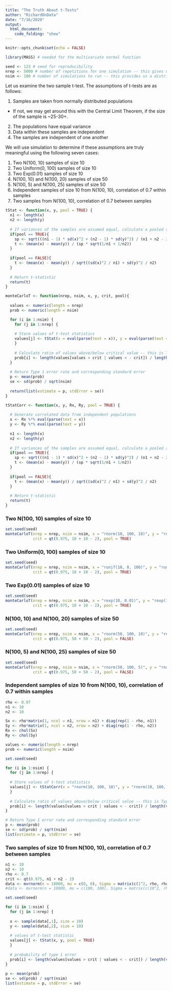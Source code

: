 ```yaml
---
title: "The Truth About t-Tests"
author: "RichardOnData"
date: "7/16/2020"
output: 
  html_document:
    code_folding: "show"
---
```


```r
knitr::opts_chunk$set(echo = FALSE)
```

```r
library(MASS) # needed for the multivariate normal function
```

```r
seed <- 123 # seed for reproducibility
nrep <- 5000 # number of repetitions for one simulation -- this gives us ONE estimate of a Type 1 error rate
nsim <- 100 # number of simulations to run -- this provides us a distribution of estimates of Type 1 error
```

Let us examine the two sample t-test.  The assumptions of t-tests are as follows:

1) Samples are taken from normally distributed populations
  - If not, we may get around this with the Central Limit Theorem, if the size of the sample is ~25-30+.
2) The populations have equal variance
3) Data within these samples are independent
4) The samples are independent of one another

We will use simulation to determine if these assumptions are truly meaningful using the following seven cases:

1) Two N(100, 10) samples of size 10
2) Two Uniform(0, 100) samples of size 10
3) Two Exp(0.01) samples of size 10
4) N(100, 10) and N(100, 20) samples of size 50
5) N(100, 5) and N(100, 25) samples of size 50
6) Independent samples of size 10 from N(100, 10), correlation of 0.7 within samples
7) Two samples from N(100, 10), correlation of 0.7 between samples

```r
tStat <- function(x, y, pool = TRUE) {
  n1 <- length(x)
  n2 <- length(y)
  
  # If variances of the samples are assumed equal, calculate a pooled standard error
  if(pool == TRUE){
    sp <- sqrt(((n1 - 1) * sd(x)^2 + (n2 - 1) * sd(y)^2) / (n1 + n2 - 2))
    t <- (mean(x) - mean(y)) / (sp * sqrt(1/n1 + 1/n2))
  }
  
  if(pool == FALSE){
    t <- (mean(x) - mean(y)) / sqrt((sd(x)^2 / n1) + sd(y)^2 / n2)
  }
  
  # Return t-statistic
  return(t)
}
```

```r
monteCarloT <- function(nrep, nsim, x, y, crit, pool){
  
  values <- numeric(length = nrep)
  prob <- numeric(length = nsim)

  for (i in 1:nsim) {
    for (j in 1:nrep) {
      
    # Store values of t-test statistics
    values[j] <- tStat(x = eval(parse(text = x)), y = eval(parse(text = y)), pool = pool)
    }
    
    # Calculate ratio of values above/below critical value -- this is Type I error rate
    prob[i] <- length(values[values > crit | values < - crit]) / length(values)
  }
  
  # Return Type 1 error rate and corresponding standard error
  p <- mean(prob)
  se <- sd(prob) / sqrt(nsim)
  
  return(list(estimate = p, stdError = se))
}
```

```r
tStatCorr <- function(x, y, Rx, Ry, pool = TRUE) {
  
  # Generate correlated data from independent populations
  x <- Rx %*% eval(parse(text = x))
  y <- Ry %*% eval(parse(text = y))
  
  n1 <- length(x)
  n2 <- length(y)
  
  # If variances of the samples are assumed equal, calculate a pooled standard error
  if(pool == TRUE){
    sp <- sqrt(((n1 - 1) * sd(x)^2 + (n2 - 1) * sd(y)^2) / (n1 + n2 - 2))
    t <- (mean(x) - mean(y)) / (sp * sqrt(1/n1 + 1/n2))
  }
  
  if(pool == FALSE){
    t <- (mean(x) - mean(y)) / sqrt((sd(x)^2 / n1) + sd(y)^2 / n2)
  }
  
  # Return t-statistic
  return(t)
}
```

### Two N(100, 10) samples of size 10 ###

```r
set.seed(seed)
monteCarloT(nrep = nrep, nsim = nsim, x = "rnorm(10, 100, 10)", y = "rnorm(10, 100, 10)",
            crit = qt(0.975, 10 + 10 - 2), pool = TRUE)
```

### Two Uniform(0, 100) samples of size 10 ###

```r
set.seed(seed)
monteCarloT(nrep = nrep, nsim = nsim, x = "runif(10, 0, 100)", y = "runif(10, 0, 100)", 
            crit = qt(0.975, 10 + 10 - 2), pool = TRUE)
```

### Two Exp(0.01) samples of size 10 ###

```r
set.seed(seed)
monteCarloT(nrep = nrep, nsim = nsim, x = "rexp(10, 0.01)", y = "rexp(10, 0.01)", 
            crit = qt(0.975, 10 + 10 - 2), pool = TRUE)
```

### N(100, 10) and N(100, 20) samples of size 50 ###

```r
set.seed(seed)
monteCarloT(nrep = nrep, nsim = nsim, x = "rnorm(50, 100, 10)", y = "rnorm(50, 100, 20)", 
            crit = qt(0.975, 50 + 50 - 2), pool = FALSE)
```

### N(100, 5) and N(100, 25) samples of size 50 ###

```r
set.seed(seed)
monteCarloT(nrep = nrep, nsim = nsim, x = "rnorm(50, 100, 5)", y = "rnorm(50, 100, 25)", 
            crit = qt(0.975, 50 + 50 - 2), pool = FALSE)
```

### Independent samples of size 10 from N(100, 10), correlation of 0.7 within samples ###

```r
rho <- 0.07
n1 <- 10
n2 <- 10

Sx <- rho*matrix(1, ncol = n1, nrow = n1) + diag(rep(1 - rho, n1))
Sy <- rho*matrix(1, ncol = n2, nrow = n2) + diag(rep(1 - rho, n2))
Rx <- chol(Sx)
Ry <- chol(Sy)

values <- numeric(length = nrep)
prob <- numeric(length = nsim)

set.seed(seed)

for (i in 1:nsim) {
  for (j in 1:nrep) {
    
  # Store values of t-test statistics
  values[j] <- tStatCorr(x = "rnorm(10, 100, 10)", y = "rnorm(10, 100, 10)", Rx, Ry, pool = TRUE)
  }
  
  # Calculate ratio of values above/below critical value -- this is Type I error rate
  prob[i] <- length(values[values > crit | values < - crit]) / length(values)
}

# Return Type 1 error rate and corresponding standard error
p <- mean(prob)
se <- sd(prob) / sqrt(nsim)
list(estimate = p, stdError = se)
```

### Two samples of size 10 from N(100, 10), correlation of 0.7 between samples ###

```r
n1 <- 10
n2 <- 10
rho <- 0.7
crit <- qt(0.975, n1 + n2 - 2)
data <- mvrnorm(n = 10000, mu = c(0, 0), Sigma = matrix(c(1^2, rho, rho, 1^2), nrow = 2), empirical = TRUE)
#data <- mvrnorm(n = 10000, mu = c(100, 100), Sigma = matrix(c(10^2, rho*10^2, rho*10^2, 10^2), nrow = 2), empirical = TRUE)

set.seed(seed)

for (i in 1:nsim) {
  for (j in 1:nrep) {
    
  x <- sample(data[,1], size = 10)
  y <- sample(data[,2], size = 10)
      
  # values of t-test statistic
  values[j] <- tStat(x, y, pool = TRUE)
  }
    
  # probability of type 1 error
  prob[i] <- length(values[values > crit | values < - crit]) / length(values)
}
  
p <- mean(prob)
se <- sd(prob) / sqrt(nsim)
list(estimate = p, stdError = se)
```



